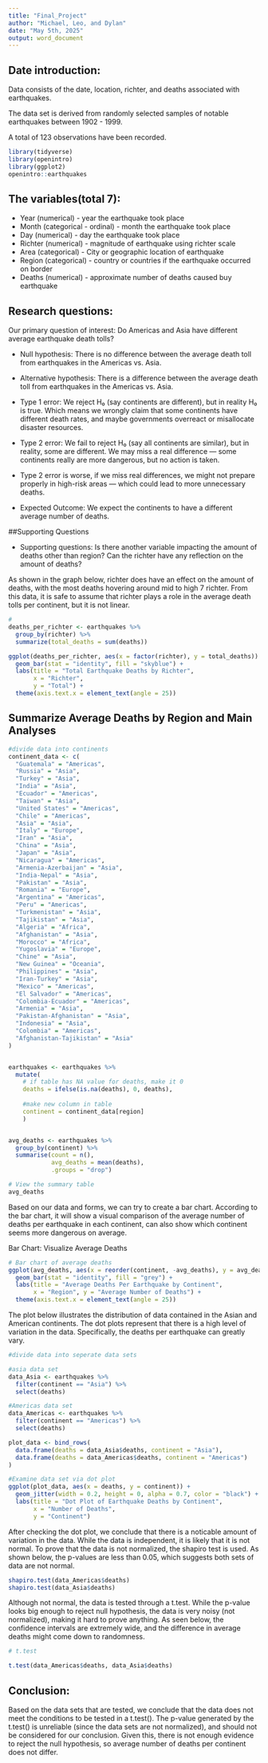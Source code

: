 ---
title: "Final_Project"
author: "Michael, Leo, and Dylan"
date: "May 5th, 2025"
output: word_document
---

## Date introduction:
Data consists of the date, location, richter, and deaths associated with earthquakes.

The data set is derived from randomly selected samples of notable earthquakes between 1902 - 1999.

A total of 123 observations have been recorded.

```{r, message = FALSE, warning = FALSE}
library(tidyverse)
library(openintro)
library(ggplot2)
openintro::earthquakes
```

## The variables(total 7):
* Year (numerical) - year the earthquake took place
* Month (categorical - ordinal) - month the earthquake took place
* Day (numerical) - day the earthquake took place
* Richter (numerical) - magnitude of earthquake using richter scale
* Area (categorical) - City or geographic location of earthquake
* Region (categorical) - country or countries if the earthquake occurred on border
* Deaths (numerical) - approximate number of deaths caused buy earthquake


## Research questions:
Our primary question of interest: Do Americas and Asia have different average earthquake death tolls?

* Null hypothesis: There is no difference between the average death toll from earthquakes in the Americas vs. Asia.

* Alternative hypothesis: There is a difference between the average death toll from earthquakes in the Americas vs. Asia.

* Type 1 error: We reject H₀ (say continents are different), but in reality H₀ is true. Which means we wrongly claim that some continents have different death rates, and maybe governments overreact or misallocate disaster resources.

* Type 2 error: We fail to reject H₀ (say all continents are similar), but in reality, some are different. We may miss a real difference — some continents really are more dangerous, but no action is taken.

* Type 2 error is worse, if we miss real differences, we might not prepare properly in high-risk areas — which could lead to more unnecessary deaths.

* Expected Outcome: We expect the continents to have a different average number of deaths.

##Supporting Questions

* Supporting questions: Is there another variable impacting the amount of deaths other than region? Can the richter have any reflection on the amount of deaths?


As shown in the graph below, richter does have an effect on the amount of deaths, with the most deaths hovering around mid to high 7 richter. From this data, it is safe to assume that richter plays a role in the average death tolls per continent, but it is not linear.
```{r}
#
deaths_per_richter <- earthquakes %>%
  group_by(richter) %>%
  summarize(total_deaths = sum(deaths))

ggplot(deaths_per_richter, aes(x = factor(richter), y = total_deaths)) +
  geom_bar(stat = "identity", fill = "skyblue") +
  labs(title = "Total Earthquake Deaths by Richter",
       x = "Richter",
       y = "Total") +
  theme(axis.text.x = element_text(angle = 25))
```




## Summarize Average Deaths by Region and Main Analyses
```{r}
#divide data into continents
continent_data <- c(
  "Guatemala" = "Americas",
  "Russia" = "Asia",
  "Turkey" = "Asia",
  "India" = "Asia",
  "Ecuador" = "Americas",
  "Taiwan" = "Asia",
  "United States" = "Americas",
  "Chile" = "Americas",
  "Asia" = "Asia", 
  "Italy" = "Europe",
  "Iran" = "Asia",
  "China" = "Asia",
  "Japan" = "Asia",
  "Nicaragua" = "Americas",
  "Armenia-Azerbaijan" = "Asia",
  "India-Nepal" = "Asia",
  "Pakistan" = "Asia",
  "Romania" = "Europe",
  "Argentina" = "Americas",
  "Peru" = "Americas",
  "Turkmenistan" = "Asia",
  "Tajikistan" = "Asia",
  "Algeria" = "Africa",
  "Afghanistan" = "Asia",
  "Morocco" = "Africa",
  "Yugoslavia" = "Europe",
  "Chine" = "Asia",
  "New Guinea" = "Oceania",
  "Philippines" = "Asia",
  "Iran-Turkey" = "Asia",
  "Mexico" = "Americas",
  "El Salvador" = "Americas",
  "Colombia-Ecuador" = "Americas",
  "Armenia" = "Asia",
  "Pakistan-Afghanistan" = "Asia",
  "Indonesia" = "Asia",
  "Colombia" = "Americas",
  "Afghanistan-Tajikistan" = "Asia"
)


earthquakes <- earthquakes %>%
  mutate(
    # if table has NA value for deaths, make it 0
    deaths = ifelse(is.na(deaths), 0, deaths),
    
    #make new column in table
    continent = continent_data[region]
    )


avg_deaths <- earthquakes %>%
  group_by(continent) %>%
  summarise(count = n(),
            avg_deaths = mean(deaths),
            .groups = "drop")

# View the summary table
avg_deaths
```


Based on our data and forms, we can try to create a bar chart. According to the bar chart, it will show a visual comparison of the average number of deaths per earthquake in each continent, can also show which continent seems more dangerous on average.

Bar Chart: Visualize Average Deaths
```{r}
# Bar chart of average deaths
ggplot(avg_deaths, aes(x = reorder(continent, -avg_deaths), y = avg_deaths)) +
  geom_bar(stat = "identity", fill = "grey") +
  labs(title = "Average Deaths Per Earthquake by Continent",
       x = "Region", y = "Average Number of Deaths") +
  theme(axis.text.x = element_text(angle = 25))
```

The plot below illustrates the distribution of data contained in the Asian and American continents. The dot plots represent that there is a high level of variation in the data. Specifically, the deaths per earthquake can greatly vary.

```{r}
#divide data into seperate data sets

#asia data set
data_Asia <- earthquakes %>%
  filter(continent == "Asia") %>%
  select(deaths)

#Americas data set
data_Americas <- earthquakes %>%
  filter(continent == "Americas") %>%
  select(deaths)

plot_data <- bind_rows(
  data.frame(deaths = data_Asia$deaths, continent = "Asia"),
  data.frame(deaths = data_Americas$deaths, continent = "Americas")
)

#Examine data set via dot plot
ggplot(plot_data, aes(x = deaths, y = continent)) +
  geom_jitter(width = 0.2, height = 0, alpha = 0.7, color = "black") +
  labs(title = "Dot Plot of Earthquake Deaths by Continent",
       x = "Number of Deaths",
       y = "Continent") 
```


After checking the dot plot, we conclude that there is a noticable amount of variation in the data. While the data is independent, it is likely that it is not normal.
To prove that the data is not normalized, the shapiro test is used. As shown below, the p-values are less than 0.05, which suggests both sets of data are not normal.
```{r}
shapiro.test(data_Americas$deaths)
shapiro.test(data_Asia$deaths)
```

Although not normal, the data is tested through a t.test. While the p-value looks big enough to reject null hypothesis, the data is very noisy (not normalized), making it hard to prove anything. As seen below, the confidence intervals are extremely wide, and the difference in average deaths might come down to randomness.
```{r}
# t.test

t.test(data_Americas$deaths, data_Asia$deaths)
```



## Conclusion:
Based on the data sets that are tested, we conclude that the data does not meet the conditions to be tested in a t.test(). The p-value generated by the t.test() is unreliable (since the data sets are not normalized), and should not be considered for our conclusion. Given this, there is not enough evidence to reject the null hypothesis, so average number of deaths per continent does not differ.
